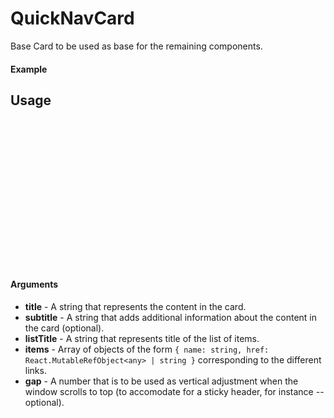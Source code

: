 
<Meta of={QuickNavCard} title="QuickNavCard" />

# QuickNavCard

Base Card to be used as base for the remaining components.

#### Example

<Canvas of={QuickNavCard.Default} />

## Usage

```ts
import {QuickNavCard} from "gf-components";

const Example = () => {
  return (
    <QuickNavCard
      title={title} 
      subtitle={subtitle} 
      listTitle={listTitle}
      items={items}
      gap={gap}
      {...props}
    />
  );
};

export default Example;
```

#### Arguments
- **title** - A string that represents the content in the card.
- **subtitle** - A string that adds additional information about the content in the card (optional).
- **listTitle** - A string that represents title of the list of items.
- **items** - Array of objects of the form ```{ name: string, href: React.MutableRefObject<any> | string }``` corresponding to the different links.
- **gap** - A number that is to be used as vertical adjustment when the window scrolls to top (to accomodate for a sticky header, for instance -- optional).
